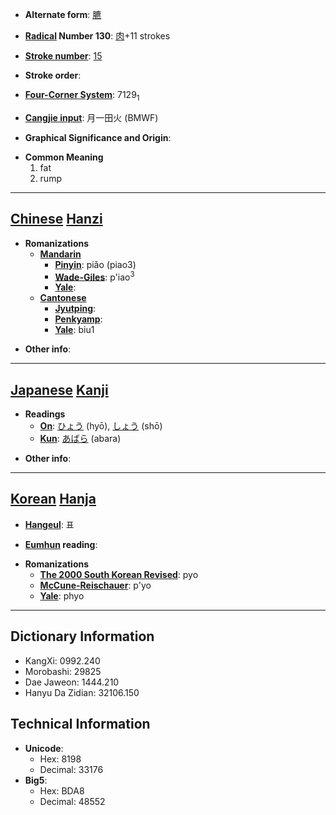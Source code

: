 * '''Alternate form''': [[臕]]

* '''[[Wiktionary:Chinese radical index| Radical]] Number 130''': [[Wiktionary:Chinese radical index 肉|肉]]+11 strokes

* '''[[Wiktionary:Chinese total strokes index|Stroke number]]''': [[Wiktionary:Chinese total strokes index 15|15]]

* '''Stroke order''': 

* '''[[Wiktionary:Chinese four corner index|Four-Corner System]]''': 7129<sub>1</sub>

* '''[[Wiktionary:Chinese Cangjie index|Cangjie input]]''': 月一田火 (BMWF)

* '''Graphical Significance and Origin''': 

* '''Common Meaning'''
*#fat
*# rump


----

== [[Chinese]] [[Hanzi]] ==

* '''Romanizations'''
** '''[[Mandarin]]'''
*** '''[[Pinyin]]''': piǎo (piao3)
*** '''[[Wade-Giles]]''': p'iao<sup>3</sup>
*** '''[[Yale]]''': 
** '''[[Cantonese]]'''
*** '''[[Jyutping]]''':
*** '''[[Penkyamp]]''': 
*** '''[[Yale]]''': biu1

* '''Other info''': 

----

== [[Japanese]] [[Kanji]] ==

* '''Readings'''
** '''[[On]]''': [[ひょう]] (hyō), [[しょう]] (shō)
** '''[[Kun]]''': [[あばら]] (abara)

* '''Other info''':  

----

== [[Korean]] [[Hanja]] ==

* '''[[Hangeul]]''': 표

* '''[[Eumhun]] reading''': 

* '''Romanizations'''
** '''[[The 2000 South Korean Revised Romanization|The 2000 South Korean Revised]]''': pyo
** '''[[McCune-Reischauer]]''': p'yo
** '''[[Yale]]''': phyo

----

== Dictionary Information ==

* KangXi: 0992.240
* Morobashi: 29825
* Dae Jaweon: 1444.210
* Hanyu Da Zidian: 32106.150

== Technical Information ==

* '''Unicode''':
** Hex: 8198
** Decimal: 33176
* '''Big5''':
** Hex: BDA8
** Decimal: 48552